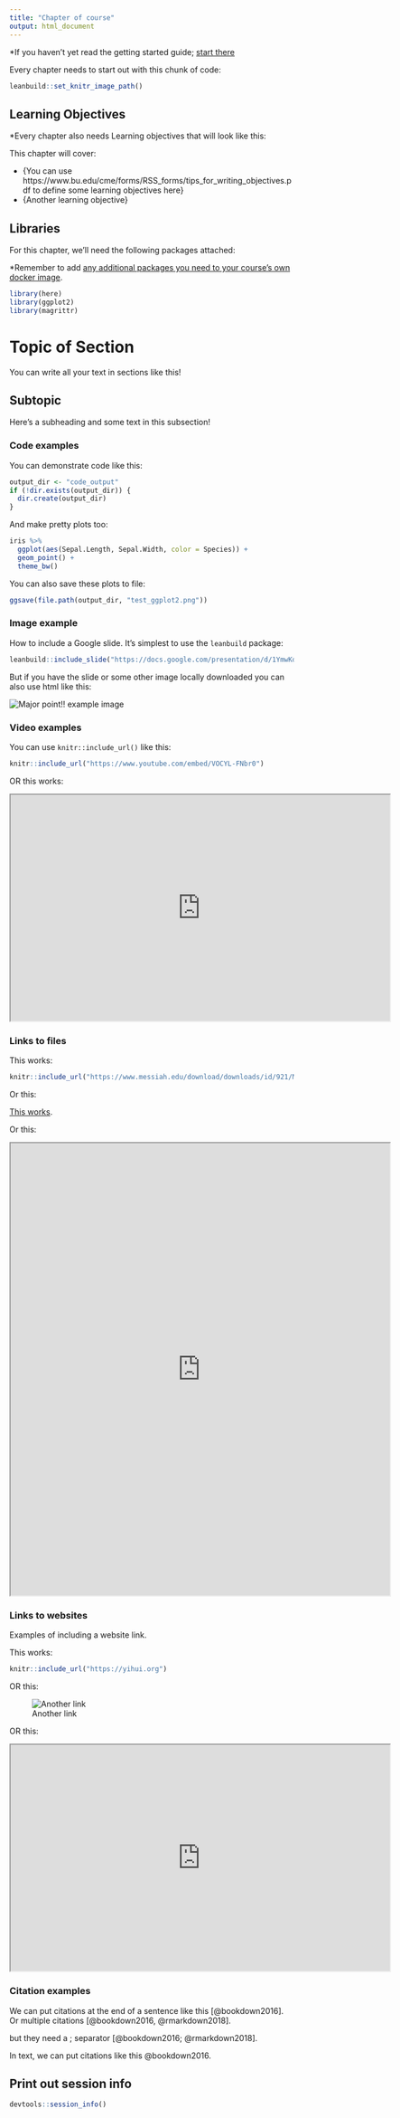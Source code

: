 ```yaml
---
title: "Chapter of course"
output: html_document
---
```



*If you haven't yet read the getting started guide; [start there](https://github.com/jhudsl/DaSL_Course_Template_Bookdown/blob/main/getting_started.md)

Every chapter needs to start out with this chunk of code:

```r
leanbuild::set_knitr_image_path()
```

## Learning Objectives

*Every chapter also needs Learning objectives that will look like this:  

This chapter will cover:  

- {You can use https://www.bu.edu/cme/forms/RSS_forms/tips_for_writing_objectives.pdf to define some learning objectives here}
- {Another learning objective}

## Libraries

For this chapter, we'll need the following packages attached:

*Remember to add [any additional packages you need to your course's own docker image](https://github.com/jhudsl/DaSL_Course_Template_Bookdown/blob/main/getting_started.md#setting-up-the-docker-image).

```r
library(here)
library(ggplot2)
library(magrittr)
```

# Topic of Section

You can write all your text in sections like this!

## Subtopic

Here's a subheading and some text in this subsection!

### Code examples

You can demonstrate code like this: 

```r
output_dir <- "code_output"
if (!dir.exists(output_dir)) {
  dir.create(output_dir)
}
```

And make pretty plots too: 

```r
iris %>%
  ggplot(aes(Sepal.Length, Sepal.Width, color = Species)) +
  geom_point() +
  theme_bw()
```

You can also save these plots to file: 

```r
ggsave(file.path(output_dir, "test_ggplot2.png"))
```

### Image example


How to include a Google slide. It's simplest to use the `leanbuild` package: 

```r
leanbuild::include_slide("https://docs.google.com/presentation/d/1YmwKdIy9BeQ3EShgZhvtb3MgR8P6iDX4DfFD65W_gdQ/edit#slide=id.gcc4fbee202_0_141")
```

But if you have the slide or some other image locally downloaded you can also use html like this: 

<img src="resources/images/02-chapter_of_course_files/figure-html//1YmwKdIy9BeQ3EShgZhvtb3MgR8P6iDX4DfFD65W_gdQ_gcc4fbee202_0_141.png" title="Major point!! example image" alt="Major point!! example image" style="display: block; margin: auto;" />


### Video examples

You can use `knitr::include_url()` like this: 

```r
knitr::include_url("https://www.youtube.com/embed/VOCYL-FNbr0")
```

OR this works: 

<iframe src="https://www.youtube.com/embed/VOCYL-FNbr0" width="672" height="400px"></iframe>

### Links to files

This works: 

```r
knitr::include_url("https://www.messiah.edu/download/downloads/id/921/Microaggressions_in_the_Classroom.pdf", height = "800px")
```

Or this: 

[This works](https://www.messiah.edu/download/downloads/id/921/Microaggressions_in_the_Classroom.pdf).

Or this: 

<iframe src="https://www.messiah.edu/download/downloads/id/921/Microaggressions_in_the_Classroom.pdf" width="672" height="800px"></iframe>

### Links to websites

Examples of including a website link. 

This works:

```r
knitr::include_url("https://yihui.org")
```

OR this:

![Another link](https://yihui.org) 

OR this: 

<iframe src="https://yihui.org" width="672" height="400px"></iframe>

### Citation examples

We can put citations at the end of a sentence like this [@bookdown2016].
Or multiple citations [@bookdown2016, @rmarkdown2018].

but they need a ; separator [@bookdown2016; @rmarkdown2018].

In text, we can put citations like this @bookdown2016.

## Print out session info

```r
devtools::session_info()
```
